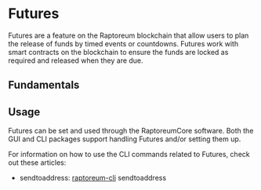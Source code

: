 # Futures

Futures are a feature on the Raptoreum blockchain that allow users to plan the release of funds by timed events or countdowns. Futures work with smart contracts on the blockchain to ensure the funds are locked as required and released when they are due.

## Fundamentals

## Usage

Futures can be set and used through the RaptoreumCore software. Both the GUI and CLI packages support handling Futures and/or setting them up.

For information on how to use the CLI commands related to Futures, check out these articles:

- sendtoaddress: [raptoreum-cli](/docs/wallet/cli-wallet/) sendtoaddress